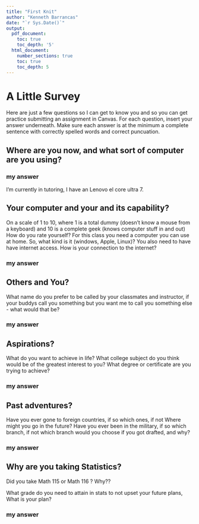 ```yaml
---
title: "First Knit"
author: "Kenneth Barrancas"
date: "`r Sys.Date()`"
output:
  pdf_document:
    toc: true
    toc_depth: '5'
  html_document:
    number_sections: true
    toc: true
    toc_depth: 5
---
```


# A Little Survey

Here are just a few questions so I can get to know you and so you can get practice submitting an assignment in Canvas.  For each question, insert your answer underneath. Make sure each answer is at the minimum a complete sentence with correctly spelled words and correct puncuation. 

## Where are you now, and what sort of computer are you using?  
  
### my answer     
 I'm currently in tutoring, I have an Lenovo el core ultra 7. 

     


## Your computer and your and its capability?  
On a scale of 1 to 10, where 1 is a total dummy (doesn't know a mouse from a keyboard) and 10 is a complete geek (knows computer stuff in and out) How do you rate yourself?  For this class  you need a computer you can use at home.  So, what kind is it (windows, Apple, Linux)?  You also need to have have internet access. How is your connection to the internet?

### my answer   
  
   

## Others and You?   
What name do you prefer to be called by your classmates and instructor, if your buddys call you something but you want me to call you something else - what would that be? 

### my answer     
  
   
 




## Aspirations?   
What do you want to achieve in life?  What college subject do you think would be of the greatest interest to you? What degree or certificate are you trying to achieve?

### my answer     
  
   
 




## Past adventures?  
Have you ever gone to foreign countries, if so which ones, if not Where might you go in the future?  Have you ever been in the military, if so which branch, if not which branch would you choose if you got drafted, and why?

### my answer     
  
   
  




## Why are you taking Statistics?  
Did you take Math 115 or Math 116 ?  Why??

What grade do you need to attain in stats to not upset your future plans, What is your plan?  
 

### my answer     
  
   
 






  




